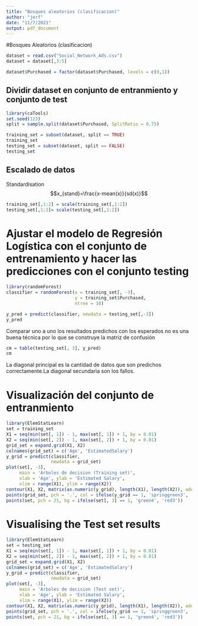 ```yaml
---
title: "Bosques aleatorios (clasificacion)"
author: "jerf"
date: "11/7/2021"
output: pdf_document
---
```



#Bosques Aleatorios (clasificacion)


```r
dataset = read.csv("Social_Network_Ads.csv")
dataset = dataset[,3:5]
```

```r
dataset$Purchased = factor(dataset$Purchased, levels = c(0,1))
```



## Dividir dataset en conjunto de entranmiento y conjunto de test

```r
library(caTools)
set.seed(123)
split = sample.split(dataset$Purchased, SplitRatio = 0.75)
```



```r
training_set = subset(dataset, split == TRUE)
training_set
testing_set = subset(dataset, split == FALSE)
testing_set
```


## Escalado de datos

Standardisation $$x_{stand}=\frac{x-mean(x)}{sd(x)}$$
```r
training_set[,1:2] = scale(training_set[,1:2])
testing_set[,1:2]= scale(testing_set[,1:2])
```


# Ajustar el modelo de Regresión Logística con el conjunto de entrenamiento y hacer las predicciones con el conjunto testing

```r
library(randomForest)
classifier = randomForest(x = training_set[, -3],
                          y = training_set$Purchased,
                          ntree = 10)
```



```r

y_pred = predict(classifier, newdata = testing_set[,-3])
y_pred
```




Comparar uno a uno los resultados predichos con los esperados no es una buena técnica por lo que se construye la matriz de confusión

```r
cm = table(testing_set[, 3], y_pred)
cm
```

La diagonal principal es la cantidad de datos que son predichos correctamente.La diagonal secundaria son los fallos. 

# Visualización del conjunto de entranmiento

```r
library(ElemStatLearn)
set = training_set
X1 = seq(min(set[, 1]) - 1, max(set[, 1]) + 1, by = 0.01)
X2 = seq(min(set[, 2]) - 1, max(set[, 2]) + 1, by = 0.01)
grid_set = expand.grid(X1, X2)
colnames(grid_set) = c('Age', 'EstimatedSalary')
y_grid = predict(classifier,
                 newdata = grid_set)
plot(set[, -3],
     main = 'Arboles de decision (Training set)',
     xlab = 'Age', ylab = 'Estimated Salary',
     xlim = range(X1), ylim = range(X2))
contour(X1, X2, matrix(as.numeric(y_grid), length(X1), length(X2)), add = TRUE)
points(grid_set, pch = '.', col = ifelse(y_grid == 1, 'springgreen3', 'tomato'))
points(set, pch = 21, bg = ifelse(set[, 3] == 1, 'green4', 'red3'))
```





# Visualising the Test set results

```r
library(ElemStatLearn)
set = testing_set
X1 = seq(min(set[, 1]) - 1, max(set[, 1]) + 1, by = 0.01)
X2 = seq(min(set[, 2]) - 1, max(set[, 2]) + 1, by = 0.01)
grid_set = expand.grid(X1, X2)
colnames(grid_set) = c('Age', 'EstimatedSalary')
y_grid = predict(classifier,
                 newdata = grid_set)
plot(set[, -3],
     main = 'Arboles de decision (Test set)',
     xlab = 'Age', ylab = 'Estimated Salary',
     xlim = range(X1), ylim = range(X2))
contour(X1, X2, matrix(as.numeric(y_grid), length(X1), length(X2)), add = TRUE)
points(grid_set, pch = '.', col = ifelse(y_grid == 1, 'springgreen3', 'tomato'))
points(set, pch = 21, bg = ifelse(set[, 3] == 1, 'green4', 'red3'))
```

